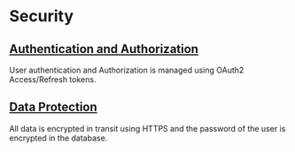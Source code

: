 # Security

## [Authentication and Authorization](#Authentication-and-Authorization)
User authentication and Authorization is managed using OAuth2 Access/Refresh tokens.

## [Data Protection](#Data-Protection)
All data is encrypted in transit using HTTPS and the password of the user is encrypted in the database.
